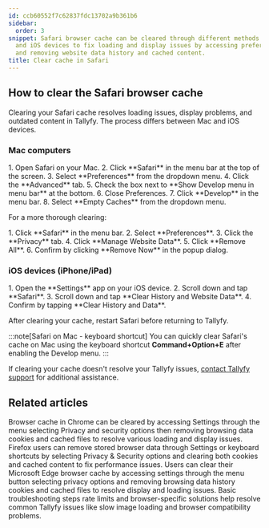 ```yaml
---
id: ccb60552f7c62837fdc13702a9b361b6
sidebar:
  order: 3
snippet: Safari browser cache can be cleared through different methods on Mac computers
  and iOS devices to fix loading and display issues by accessing preferences or settings
  and removing website data history and cached content.
title: Clear cache in Safari
---
```



## How to clear the Safari browser cache

Clearing your Safari cache resolves loading issues, display problems, and outdated content in Tallyfy. The process differs between Mac and iOS devices.

### Mac computers

<Steps>
1. Open Safari on your Mac.
2. Click **Safari** in the menu bar at the top of the screen.
3. Select **Preferences** from the dropdown menu.
4. Click the **Advanced** tab.
5. Check the box next to **Show Develop menu in menu bar** at the bottom.
6. Close Preferences.
7. Click **Develop** in the menu bar.
8. Select **Empty Caches** from the dropdown menu.
</Steps>

For a more thorough clearing:

<Steps>
1. Click **Safari** in the menu bar.
2. Select **Preferences**.
3. Click the **Privacy** tab.
4. Click **Manage Website Data**.
5. Click **Remove All**.
6. Confirm by clicking **Remove Now** in the popup dialog.
</Steps>

### iOS devices (iPhone/iPad)

<Steps>
1. Open the **Settings** app on your iOS device.
2. Scroll down and tap **Safari**.
3. Scroll down and tap **Clear History and Website Data**.
4. Confirm by tapping **Clear History and Data**.
</Steps>

After clearing your cache, restart Safari before returning to Tallyfy.

:::note[Safari on Mac - keyboard shortcut]
You can quickly clear Safari's cache on Mac using the keyboard shortcut **Command+Option+E** after enabling the Develop menu.
:::

If clearing your cache doesn't resolve your Tallyfy issues, [contact Tallyfy support](https://tallyfy.com/contact-us/) for additional assistance.


## Related articles
<CardGrid>
<LinkTitleCard header="<b>Troubleshooting > Clear Cache in Chrome</b>" href="/products/pro/miscellaneous/troubleshooting/clear-cache-chrome/" > Browser cache in Chrome can be cleared by accessing Settings through the menu selecting Privacy and security options then removing browsing data cookies and cached files to resolve various loading and display issues. </LinkTitleCard>
<LinkTitleCard header="<b>Troubleshooting > Clear Cache in Firefox</b>" href="/products/pro/miscellaneous/troubleshooting/clear-cache-firefox/" > Firefox users can remove stored browser data through Settings or keyboard shortcuts by selecting Privacy & Security options and clearing both cookies and cached content to fix performance issues. </LinkTitleCard>
<LinkTitleCard header="<b>Troubleshooting > Clear Cache in Edge</b>" href="/products/pro/miscellaneous/troubleshooting/clear-cache-edge/" > Users can clear their Microsoft Edge browser cache by accessing settings through the menu button selecting privacy options and removing browsing data history cookies and cached files to resolve display and loading issues. </LinkTitleCard>
<LinkTitleCard header="<b>Miscellaneous > Troubleshooting</b>" href="/products/pro/miscellaneous/troubleshooting/" > Basic troubleshooting steps rate limits and browser-specific solutions help resolve common Tallyfy issues like slow image loading and browser compatibility problems. </LinkTitleCard>
</CardGrid>